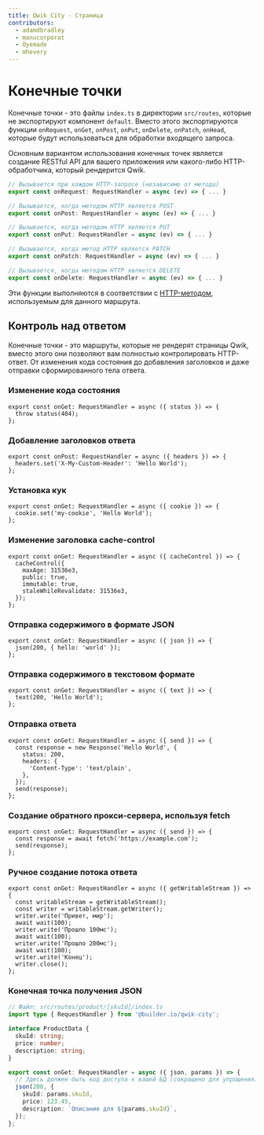 ```yaml
---
title: Qwik City - Страница
contributors:
  - adamdbradley
  - manucorporat
  - Oyemade
  - mhevery
---
```


# Конечные точки

Конечные точки - это файлы `index.ts` в директории `src/routes`, которые не экспортируют компонент `default`. Вместо этого экспортируются функции `onRequest`, `onGet`, `onPost`, `onPut`, `onDelete`, `onPatch`, `onHead`, которые будут использоваться для обработки входящего запроса.

Основным вариантом использования конечных точек является создание RESTful API для вашего приложения или какого-либо HTTP-обработчика, который рендерится Qwik.

```ts
// Вызывается при каждом HTTP-запросе (независимо от метода)
export const onRequest: RequestHandler = async (ev) => { ... }

// Вызывается, когда методом HTTP является POST
export const onPost: RequestHandler = async (ev) => { ... }

// Вызывается, когда методом HTTP является PUT
export const onPut: RequestHandler = async (ev) => { ... }

// Вызывается, когда метод HTTP является PATCH
export const onPatch: RequestHandler = async (ev) => { ... }

// Вызывается, когда методом HTTP является DELETE
export const onDelete: RequestHandler = async (ev) => { ... }
```

Эти функции выполняются в соответствии с [HTTP-методом](https://developer.mozilla.org/en-US/docs/Web/HTTP/Methods), используемым для данного маршрута.

## Контроль над ответом

Конечные точки - это маршруты, которые не рендерят страницы Qwik, вместо этого они позволяют вам полностью контролировать HTTP-ответ. От изменения кода состояния до добавления заголовков и даже отправки сформированного тела ответа.

### Изменение кода состояния

```tsx
export const onGet: RequestHandler = async ({ status }) => {
  throw status(404);
};
```

### Добавление заголовков ответа

```tsx
export const onPost: RequestHandler = async ({ headers }) => {
  headers.set('X-My-Custom-Header': 'Hello World');
};
```

### Установка кук

```tsx
export const onGet: RequestHandler = async ({ cookie }) => {
  cookie.set('my-cookie', 'Hello World');
};
```

### Изменение заголовка cache-control

```tsx
export const onGet: RequestHandler = async ({ cacheControl }) => {
  cacheControl({
    maxAge: 31536e3,
    public: true,
    immutable: true,
    staleWhileRevalidate: 31536e3,
  });
};
```

### Отправка содержимого в формате JSON

```tsx
export const onGet: RequestHandler = async ({ json }) => {
  json(200, { hello: 'world' });
};
```

### Отправка содержимого в текстовом формате

```tsx
export const onGet: RequestHandler = async ({ text }) => {
  text(200, 'Hello World');
};
```

### Отправка ответа

```tsx
export const onGet: RequestHandler = async ({ send }) => {
  const response = new Response('Hello World', {
    status: 200,
    headers: {
      'Content-Type': 'text/plain',
    },
  });
  send(response);
};
```

### Создание обратного прокси-сервера, используя fetch

```tsx
export const onGet: RequestHandler = async ({ send }) => {
  const response = await fetch('https://example.com');
  send(response);
};
```

### Ручное создание потока ответа

```tsx
export const onGet: RequestHandler = async ({ getWritableStream }) => {
  const writableStream = getWritableStream();
  const writer = writableStream.getWriter();
  writer.write('Привет, мир');
  await wait(100);
  writer.write('Прошло 100мс');
  await wait(100);
  writer.write('Прошло 200мс');
  await wait(100);
  writer.write('Конец');
  writer.close();
};
```

### Конечная точка получения JSON

```ts
// Файл: src/routes/product/[skuId]/index.ts
import type { RequestHandler } from '@builder.io/qwik-city';

interface ProductData {
  skuId: string;
  price: number;
  description: string;
}

export const onGet: RequestHandler = async ({ json, params }) => {
  // Здесь должен быть код доступа к вашей БД (сокращено для упрощения).
  json(200, {
    skuId: params.skuId,
    price: 123.45,
    description: `Описание для ${params.skuId}`,
  });
};
```
